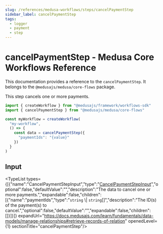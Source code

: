 ```yaml
---
slug: /references/medusa-workflows/steps/cancelPaymentStep
sidebar_label: cancelPaymentStep
tags:
  - logger
  - payment
  - step
---
```



# cancelPaymentStep - Medusa Core Workflows Reference

This documentation provides a reference to the `cancelPaymentStep`. It belongs to the `@medusajs/medusa/core-flows` package.

This step cancels one or more payments.

```ts title="src/workflows/my-workflow.ts"
import { createWorkflow } from "@medusajs/framework/workflows-sdk"
import { cancelPaymentStep } from "@medusajs/medusa/core-flows"

const myWorkflow = createWorkflow(
  "my-workflow",
  () => {
    const data = cancelPaymentStep({
      "paymentIds": "{value}"
    })
  }
)
```
  

## Input

<TypeList types={[{"name":"CancelPaymentStepInput","type":"[CancelPaymentStepInput](../../../../types/core_flows.CancelPaymentStepInput/page.mdx)","optional":false,"defaultValue":"","description":"The data to cancel one or more payments.","expandable":false,"children":[{"name":"paymentIds","type":"`string` \\| `string`[]","description":"The ID(s) of the payment(s) to cancel.","optional":false,"defaultValue":"","expandable":false,"children":[]}]}]} expandUrl="https://docs.medusajs.com/learn/fundamentals/data-models/manage-relationships#retrieve-records-of-relation" openedLevel={1} sectionTitle="cancelPaymentStep"/>
